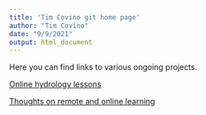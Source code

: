 ```yaml
---
title: 'Tim Covino git home page'
author: "Tim Covino"
date: "9/9/2021"
output: html_document
---
```


Here you can find links to various ongoing projects. 

[Online hydrology lessons](hydrology/index.html)

[Thoughts on remote and online learning](online/remote_online.html)